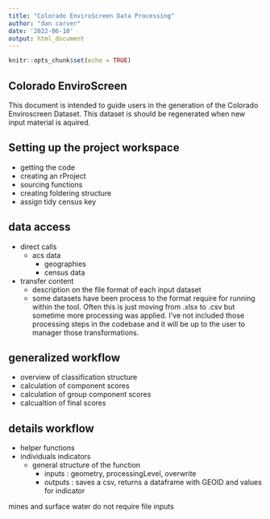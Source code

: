 ```yaml
---
title: "Colorado EnviroScreen Data Processing"
author: "dan carver"
date: '2022-06-10'
output: html_document
---
```


```r
knitr::opts_chunk$set(echo = TRUE)
```

## Colorado EnviroScreen 

This document is intended to guide users in the generation of the Colorado Enviroscreen Dataset. This dataset is should be regenerated when new input material is aquired. 


## Setting up the project workspace 
- getting the code 
- creating an rProject 
- sourcing functions 
- creating foldering structure 
- assign tidy census key 

## data access 
- direct calls 
  - acs data 
    - geographies 
    - census data 
- transfer content 
  - description on the file format of each input dataset 
  - some datasets have been process to the format require for running within the tool. Often this is just moving from .xlsx to .csv but sometime more processing was applied. I've not included those processing steps in the codebase and it will be up to the user to manager those transformations. 
  

## generalized workflow 
- overview of classification structure 
- calculation of component scores 
- calculation of group component scores 
- calcualtion of final scores 

## details workflow 
- helper functions 
- individuals indicators 
  - general structure of the function 
    - inputs : geometry, processingLevel, overwrite 
    - outputs : saves a csv, returns a dataframe with GEOID and values for indicator


mines and surface water do not require file inputs 
